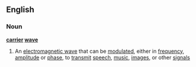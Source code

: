 ==English==
===Noun===
'''[[carrier]] [[wave]]'''
{{wikipedia}}
# An [[electromagnetic wave]] that can be [[modulate]]d, either in [[frequency]], [[amplitude]] or [[phase]], to [[transmit]] [[speech]], [[music]], [[images]], or other [[signal]]s